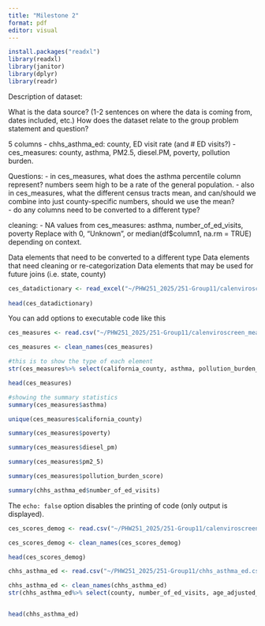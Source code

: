```yaml
---
title: "Milestone 2"
format: pdf
editor: visual
---
```


```r

install.packages("readxl")
library(readxl)
library(janitor)
library(dplyr)
library(readr)
```

Description of dataset:

What is the data source? (1-2 sentences on where the data is coming from, dates included, etc.) How does the dataset relate to the group problem statement and question?

5 columns - chhs_asthma_ed: county, ED visit rate (and \# ED visits?) - ces_measures: county, asthma, PM2.5, diesel.PM, poverty, pollution burden.

Questions: - in ces_measures, what does the asthma percentile column represent? numbers seem high to be a rate of the general population. - also in ces_measures, what the different census tracts mean, and can/should we combine into just county-specific numbers, should we use the mean?\
- do any columns need to be converted to a different type?

cleaning: - NA values from ces_measures: asthma, number_of_ed_visits, poverty Replace with 0, "Unknown", or median(df\$column1, na.rm = TRUE) depending on context.

Data elements that need to be converted to a different type Data elements that need cleaning or re-categorization Data elements that may be used for future joins (i.e. state, county)

```r

ces_datadictionary <- read_excel("~/PHW251_2025/251-Group11/calenviroscreen_datadictionary.xlsx")
  
head(ces_datadictionary)
```

You can add options to executable code like this

```r
ces_measures <- read.csv("~/PHW251_2025/251-Group11/calenviroscreen_measures_2021.csv")

ces_measures <- clean_names(ces_measures)

#this is to show the type of each element
str(ces_measures%>% select(california_county, asthma, pollution_burden_score, pm2_5, diesel_pm, poverty))

head(ces_measures)
```

```r
#showing the summary statistics
summary(ces_measures$asthma)

```

```r

unique(ces_measures$california_county)
```

```r
summary(ces_measures$poverty)
```

```r
summary(ces_measures$diesel_pm)
```

```r
summary(ces_measures$pm2_5)
```

```r
summary(ces_measures$pollution_burden_score)
```

```r
summary(chhs_asthma_ed$number_of_ed_visits)
```

The `echo: false` option disables the printing of code (only output is displayed).

```r
ces_scores_demog <- read.csv("~/PHW251_2025/251-Group11/calenviroscreen_scores_demog_2021.csv")

ces_scores_demog <- clean_names(ces_scores_demog)

head(ces_scores_demog)
```

```r
chhs_asthma_ed <- read.csv("~/PHW251_2025/251-Group11/chhs_asthma_ed.csv")

chhs_asthma_ed <- clean_names(chhs_asthma_ed)
str(chhs_asthma_ed%>% select(county, number_of_ed_visits, age_adjusted_ed_visit_rate))


head(chhs_asthma_ed)
```

```r

```
